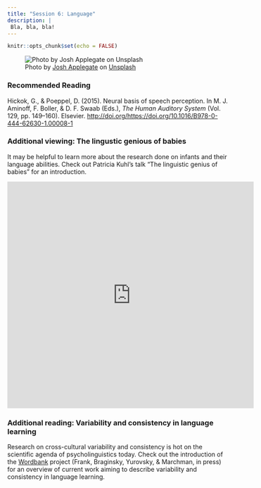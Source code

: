 ```yaml
---
title: "Session 6: Language"
description: |
 Bla, bla, bla!
---
```


```r
knitr::opts_chunk$set(echo = FALSE)
```


![<span>Photo by <a href="https://unsplash.com/@joshapplegate?utm_source=unsplash&amp;utm_medium=referral&amp;utm_content=creditCopyText">Josh Applegate</a> on <a href="https://unsplash.com/s/photos/reading?utm_source=unsplash&amp;utm_medium=referral&amp;utm_content=creditCopyText">Unsplash</a></span>
](photos/josh-applegate-p_KJvKVsH14-unsplash.jpg)

### Recommended Reading

Hickok, G., & Poeppel, D. (2015). Neural basis of speech perception. In M. J. Aminoff, F. Boller, & D. F. Swaab (Eds.), *The Human Auditory System* (Vol. 129, pp. 149–160). Elsevier. [http://doi.org/https://doi.org/10.1016/B978-0-444-62630-1.00008-1](https://github.com/matarui/kogpsy/raw/main/docs/literature/Hickok_2015_HAS.pdf)

### Additional viewing: The lingustic genious of babies

It may be helpful to learn more about the research done on infants and their language abilities. Check out Patricia Kuhl's talk "The linguistic genius of babies" for an introduction. 

<iframe width="560" height="515" src="https://www.youtube.com/embed/G2XBIkHW954" title="YouTube video player" frameborder="0" allow="accelerometer; autoplay; clipboard-write; encrypted-media; gyroscope; picture-in-picture" allowfullscreen></iframe>

### Additional reading: Variability and consistency in language learning

Research on cross-cultural variability and consistency is hot on the scientific agenda of psycholinguistics today. Check out the introduction of the [Wordbank](https://wordbank-book.stanford.edu/intro-theory.html) project (Frank, Braginsky, Yurovsky, & Marchman, in press) for an overview of current work aiming to describe variability and consistency in language learning. 


